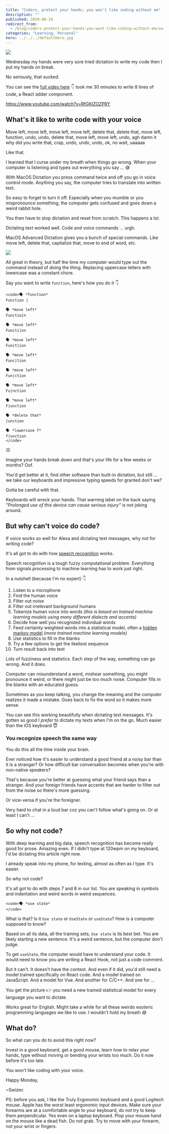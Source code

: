 ```yaml
---
title: "Coders, protect your hands; you won't like coding without em"
description: ""
published: 2019-06-24
redirect_from:
  - /blog/coders-protect-your-hands-you-wont-like-coding-without-em/swizec/9133
categories: "Learning, Personal"
hero: ../../../defaultHero.jpg
---
```


![](./img/WPv7buU.gif)

Wednesday my hands were very sore tried dictation to write my code then I put my hands on break.

No seriously, that sucked.

You can see the [full video here](https://www.youtube.com/watch?v=RfGKIZOZPRY) 👇 took me 30 minutes to write 8 lines of code, a React adder component.

https://www.youtube.com/watch?v=RfGKIZOZPRY

## What's it like to write code with your voice

Move left, move left, move left, move left, delete that, delete that, move left, function, undo, undo, delete that, move left, move left, undo, agh damn it why did you write that, crap, undo, undo, undo, ok, no wait, uaaaaa

Like that.

I learned that I curse under my breath when things go wrong. When your computer is listening and types out everything you say ... 😅

With MacOS Dictation you press command twice and off you go in voice control mode. Anything you say, the computer tries to translate into written text.

So easy to forget to turn it off. Especially when you mumble or you mispronounce something, the computer gets confused and goes down a weird rabbit hole.

You then have to stop dictation and reset from scratch. This happens a lot.

Dictating text worked well. Code and voice commands ... urgh.

MacOS Advanced Dictation gives you a bunch of special commands. Like move left, delete that, capitalize that, move to end of word, etc.

![](./img/0DJ7T9x.gif)

All great in theory, but half the time my computer would type out the command instead of doing the thing. Replacing uppercase letters with lowercase was a constant chore.

Say you want to write `function`, here's how you do it 👇

```undefined
<code>🗣 *function*
Function |

🗣 *move left*
Functio|n

🗣 *move left*
Functi|on

🗣 *move left*
Funct|ion

🗣 *move left*
Func|tion

🗣 *move left*
Fun|ction

🗣 *move left*
Fu|nction

🗣 *move left*
F|unction

🗣 *delete that*
|unction

🗣 *lowercase f*
f|unction
</code>
```

🙃

Imagine your hands break down and that's your life for a few weeks or months? Oof.

You'd get better at it, find other software than built-in dictation, but still ... we take our keyboards and impressive typing speeds for granted don't we?

Gotta be careful with that.

Keyboards will wreck your hands. That warning label on the back saying _"Prolonged use of this device can cause serious injury"_ is not joking around.

## But why can't voice do code?

If voice works so well for Alexa and dictating text messages, why not for writing code?

It's all got to do with how [speech recognition](https://en.wikipedia.org/wiki/Speech_recognition) works.

Speech recognition is a tough fuzzy computational problem. Everything from signals processing to machine learning has to work just right.

In a nutshell (because I'm no expert) 👇

1.  Listen to a microphone
2.  Find the human voice
3.  Filter out noise
4.  Filter out irrelevant background humans
5.  Tokenize human voice into words _(this is based on trained machine learning models using many different dialects and accents)_
6.  Decide how well you recognized individual words
7.  Feed certainty weighted words into a statistical model, often a [hidden markov model](https://en.wikipedia.org/wiki/Hidden_Markov_model) _(more trained machine learning models)_
8.  Use statistics to fill in the blanks
9.  Try a few options to get the likeliest sequence
10. Turn result back into text

Lots of fuzziness and statistics. Each step of the way, something can go wrong. And it does.

Computer can misunderstand a word, mishear something, you might pronounce it weird, or there might just be too much noise. Computer fills in the blanks with an educated guess.

Sometimes as you keep talking, you change the meaning and the computer realizes it made a mistake. Goes back to fix the word so it makes more sense.

You can see this working beautifully when dictating text messages. It's gotten so good I _prefer_ to dictate my texts when I'm on the go. Much easier than the iOS keyboard 😇

### You recognize speech the same way

You do this all the time inside your brain.

Ever noticed how it's easier to understand a good friend at a noisy bar than it is a stranger? Or how difficult bar conversation becomes when you're with non-native speakers?

That's because you're better at guessing what your friend says than a stranger. And your foreign friends have accents that are harder to filter out from the noise so there's more guessing.

Or vice-versa if you're the foreigner.

Very hard to chat in a loud bar coz you can't follow what's going on. Or at least I can't ...

## So why not code?

With deep learning and big data, speech recognition has become really good for prose. Amazing even. If I didn't type at 120wpm on my keyboard, I'd be dictating this article right now.

I already speak into my phone, for texting, almost as often as I type. It's easier.

So why not code?

It's all got to do with steps 7 and 8 in our list. You are speaking in symbols and indentation and weird words in weird sequences.

```undefined
<code>🗣 *use state*
</code>
```

What is that? Is it `Use state` or `UseState` or `useState`? How is a computer supposed to know?

Based on all its data, all the training sets, `Use state` is its best bet. You are likely starting a new sentence. It's a weird sentence, but the computer don't judge.

To get `useState`, the computer would have to understand your code. It would need to know you are writing a React Hook, not just a code comment.

But it can't. It doesn't have the context. And even if it did, you'd still need a model trained specifically on React code. And a model trained on JavaScript. And a model for Vue. And another for C/C++. And one for ...

You get the picture 👉 you need a new trained statistical model for every language you want to dictate.

Works great for English. Might take a while for all these weirdo esoteric programming languages we like to use. I wouldn't hold my breath 😅

## What do?

So what can you do to avoid this right now?

Invest in a good keyboard, get a good mouse, learn how to relax your hands, type without moving or bending your wrists too much. Do it now before it's too late.

You won't like coding with your voice.

Happy Monday,

~Swizec

PS: before you ask, I like the Truly Ergonomic keyboard and a good Logitech mouse. Apple has the worst least ergonomic input devices. Make sure your forearms are at a comfortable angle to your keyboard, do not try to keep them perpendicular. Yes even on a laptop keyboard. Plop your mouse hand on the mouse like a dead fish. Do not grab. Try to move with your forearm, not your wrist or fingers.
